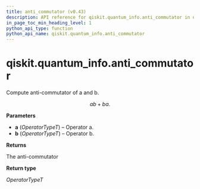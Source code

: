 ```yaml
---
title: anti_commutator (v0.43)
description: API reference for qiskit.quantum_info.anti_commutator in qiskit v0.43
in_page_toc_min_heading_level: 1
python_api_type: function
python_api_name: qiskit.quantum_info.anti_commutator
---
```


<span id="qiskit-quantum-info-anti-commutator" />

# qiskit.quantum\_info.anti\_commutator

<Function id="qiskit.quantum_info.anti_commutator" isDedicatedPage={true} github="https://github.com/qiskit/qiskit/tree/stable/0.24/qiskit/quantum_info/operators/utils/anti_commutator.py" signature="anti_commutator(a, b)">
  Compute anti-commutator of a and b.

$$
ab + ba.
$$

  **Parameters**

  *   **a** (*OperatorTypeT*) – Operator a.
  *   **b** (*OperatorTypeT*) – Operator b.

  **Returns**

  The anti-commutator

  **Return type**

  *OperatorTypeT*
</Function>

